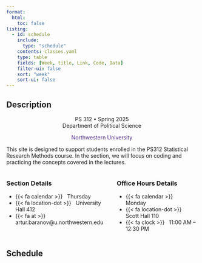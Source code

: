 ```yaml
---
format: 
  html:
    toc: false
listing:
  - id: schedule
    include: 
      type: "schedule"
    contents: classes.yaml
    type: table
    fields: [Week, title, Link, Code, Data]
    filter-ui: false
    sort: "week"
    sort-ui: false
---
```


## Description
<center>PS 312 • Spring 2025 <br> Department of Political Science<p style="color:#4E2A84;">Northwestern University</p></center>

This site is designed to support students enrolled in the PS312 Statistical Research Methods course. In the section, we will focus on coding and practicing the concepts covered in the lectures.

:::: {.columns}

::: {.column}
### Section Details

- {{< fa calendar >}} &nbsp; Thursday
- {{< fa location-dot >}} &nbsp; University Hall 412
- {{< fa at >}} &nbsp; artur.baranov@u.northwestern.edu 

:::

::: {.column}
### Office Hours Details

- {{< fa calendar >}} &nbsp; Monday
- {{< fa location-dot >}} &nbsp; Scott Hall 110
- {{< fa clock >}} &nbsp; 11:00 AM -- 12:30 PM
:::

::::


## Schedule

:::{#schedule}
:::